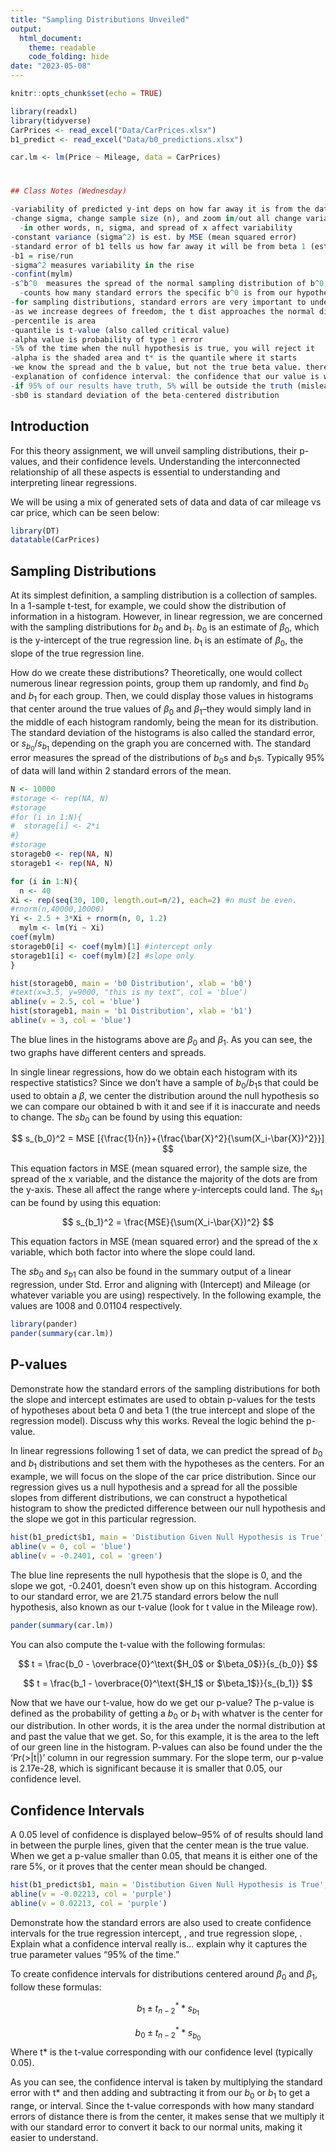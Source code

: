 ---
title: "Sampling Distributions Unveiled"
output:
  html_document:
    theme: readable
    code_folding: hide
date: "2023-05-08"
---

```{r setup, include=FALSE}
knitr::opts_chunk$set(echo = TRUE)
```

```{r, warning=FALSE, message=FALSE}
library(readxl)
library(tidyverse)
CarPrices <- read_excel("Data/CarPrices.xlsx")
b1_predict <- read_excel("Data/b0_predictions.xlsx")

car.lm <- lm(Price ~ Mileage, data = CarPrices)
```

# {.tabset}

```{r, echo = FALSE, eval = FALSE}

## Class Notes (Wednesday)

-variability of predicted y-int deps on how far away it is from the data
-change sigma, change sample size (n), and zoom in/out all change variability of the line
  -in other words, n, sigma, and spread of x affect variability
-constant variance (sigma^2) is est. by MSE (mean squared error)
-standard error of b1 tells us how far away it will be from beta 1 (estimate)
-b1 = rise/run
-sigma^2 measures variability in the rise
-confint(mylm)
-s^b^0  measures the spread of the normal sampling distribution of b^0, which is centered around beta^0
  -counts how many standard errors the specific b^0 is from our hypothesized beta^0
-for sampling distributions, standard errors are very important to understand
-as we increase degrees of freedom, the t dist approaches the normal dist
-percentile is area
-quantile is t-value (also called critical value)
-alpha value is probability of type 1 error
-5% of the time when the null hypothesis is true, you will reject it
-alpha is the shaded area and t* is the quantile where it starts
-we know the spread and the b value, but not the true beta value. therefore, we center the normal distribution around the null hypothesis
-explanation of confidence interval: the confidence that our value is within 2 standard errors of the truth (or null)
-if 95% of our results have truth, 5% will be outside the truth (misleading)
-sb0 is standard deviation of the beta-centered distribution
```

## Introduction

For this theory assignment, we will unveil sampling distributions, their p-values, and their confidence levels. Understanding the interconnected relationship of all these aspects is essential to understanding and interpreting linear regressions.

We will be using a mix of generated sets of data and data of car mileage vs car price, which can be seen below:

```{r, warning=FALSE, message=FALSE}
library(DT)
datatable(CarPrices)
```

## Sampling Distributions

At its simplest definition, a sampling distribution is a collection of samples. In a 1-sample t-test, for example, we could show the distribution of information in a histogram. However, in linear regression, we are concerned with the sampling distributions for $b_0$ and $b_1$. $b_0$ is an estimate of $\beta_0$, which is the y-intercept of the true regression line. $b_1$ is an estimate of $\beta_0$, the slope of the true regression line.

How do we create these distributions? Theoretically, one would collect numerous linear regression points, group them up randomly, and find $b_0$ and $b_1$ for each group. Then, we could display those values in histograms that center around the true values of $\beta_0$ and $\beta_1$--they would simply land in the middle of each histogram randomly, being the mean for its distribution. The standard deviation of the histograms is also called the standard error, or $s_{b_0}$/$s_{b_1}$ depending on the graph you are concerned with. The standard error measures the spread of the distributions of $b_0$s and $b_1$s. Typically 95% of data will land within 2 standard errors of the mean.

```{r,warning=FALSE, message = FALSE}
N <- 10000  
#storage <- rep(NA, N)
#storage
#for (i in 1:N){
#  storage[i] <- 2*i
#}
#storage
storageb0 <- rep(NA, N)
storageb1 <- rep(NA, N)

for (i in 1:N){
  n <- 40
Xi <- rep(seq(30, 100, length.out=n/2), each=2) #n must be even.
#rnorm(n,40000,10000)
Yi <- 2.5 + 3*Xi + rnorm(n, 0, 1.2)
  mylm <- lm(Yi ~ Xi)
coef(mylm)
storageb0[i] <- coef(mylm)[1] #intercept only
storageb1[i] <- coef(mylm)[2] #slope only
}

hist(storageb0, main = 'b0 Distribution', xlab = 'b0')
#text(x=3.5, y=9000, "this is my text", col = 'blue')
abline(v = 2.5, col = 'blue')
hist(storageb1, main = 'b1 Distribution', xlab = 'b1')
abline(v = 3, col = 'blue')
```

The blue lines in the histograms above are $\beta_0$ and $\beta_1$. As you can see, the two graphs have different centers and spreads.

In single linear regressions, how do we obtain each histogram with its respective statistics? Since we don't have a sample of $b_0$/$b_1$s that could be used to obtain a $\beta$, we center the distribution around the null hypothesis so we can compare our obtained b with it and see if it is inaccurate and needs to change. The $s{b_0}$ can be found by using this equation:

$$
  s_{b_0}^2 = MSE [{\frac{1}{n}}+{\frac{\bar{X}^2}{\sum(X_i-\bar{X})^2}}]
$$

This equation factors in MSE (mean squared error), the sample size, the spread of the x variable, and the distance the majority of the dots are from the y-axis. These all affect the range where y-intercepts could land. The ${s_b}_1$ can be found by using this equation:

$$
  s_{b_1}^2 = \frac{MSE}{\sum(X_i-\bar{X})^2}
$$

This equation factors in MSE (mean squared error) and the spread of the x variable, which both factor into where the slope could land.

The $s{b_0}$ and ${s_b}_1$ can also be found in the summary output of a linear regression, under Std. Error and aligning with (Intercept) and Mileage (or whatever variable you are using) respectively. In the following example, the values are 1008 and 0.01104 respectively.

```{r, warning=FALSE, message = FALSE}
library(pander)
pander(summary(car.lm))
```

## P-values

Demonstrate how the standard errors of the sampling distributions for both the slope and intercept estimates are used to obtain p-values for the tests of hypotheses about beta 0
and beta 1
(the true intercept and slope of the regression model). Discuss why this works. Reveal the logic behind the p-value.

In linear regressions following 1 set of data, we can predict the spread of $b_0$ and $b_1$ distributions and set them with the hypotheses as the centers. For an example, we will focus on the slope of the car price distribution. Since our regression gives us a null hypothesis and a spread for all the possible slopes from different distributions, we can construct a hypothetical histogram to show the predicted difference between our null hypothesis and the slope we got in this particular regression.

```{r, warning=FALSE, message = FALSE}

hist(b1_predict$b1, main = 'Distibution Given Null Hypothesis is True', xlab = 'Slope of Regression (b1)')
abline(v = 0, col = 'blue')
abline(v = -0.2401, col = 'green')
```

The blue line represents the null hypothesis that the slope is 0, and the slope we got, -0.2401, doesn't even show up on this histogram. According to our standard error, we are 21.75 standard errors below the null hypothesis, also known as our t-value (look for t value in the Mileage row).

```{r, warning=FALSE, message = FALSE}

pander(summary(car.lm))
```

You can also compute the t-value with the following formulas:

$$
  t = \frac{b_0 - \overbrace{0}^\text{$H_0$ or $\beta_0$}}{s_{b_0}}
$$

$$
  t = \frac{b_1 - \overbrace{0}^\text{$H_1$ or $\beta_1$}}{s_{b_1}}
$$


Now that we have our t-value, how do we get our p-value? The p-value is defined as the probability of getting a $b_0$ or $b_1$ with whatver is the center for our distribution. In other words, it is the area under the normal distribution at and past the value that we get. So, for this example, it is the area to the left of our green line in the histogram. P-values can also be found under the the 'Pr(>|t|)' column in our regression summary. For the slope term, our p-value is 2.17e-28, which is significant because it is smaller that 0.05, our confidence level.


## Confidence Intervals

A 0.05 level of confidence is displayed below--95% of of results should land in between the purple lines, given that the center mean is the true value. When we get a p-value smaller than 0.05, that means it is either one of the rare 5%, or it proves that the center mean should be changed.

```{r, warning=FALSE, message = FALSE}

hist(b1_predict$b1, main = 'Distibution Given Null Hypothesis is True', xlab = 'Slope of Regression (b1)')
abline(v = -0.02213, col = 'purple')
abline(v = 0.02213, col = 'purple')
```

Demonstrate how the standard errors are also used to create confidence intervals for the true regression intercept, 
, and true regression slope, 
. Explain what a confidence interval really is... explain why it captures the true parameter values "95% of the time."

To create confidence intervals for distributions centered around $\beta_0$ and $\beta_1$, follow these formulas:

$$
  b_1 \pm t_{n-2}^{*} * s_{b_1}
$$

$$
  b_0 \pm t_{n-2}^{*} * s_{b_0}
$$
Where t* is the t-value corresponding with our confidence level (typically 0.05).

As you can see, the confidence interval is taken by multiplying the standard error with t* and then adding and subtracting it from our $b_0$ or $b_1$ to get a range, or interval. Since the t-value corresponds with how many standard errors of distance there is from the center, it makes sense that we multiply it with our standard error to convert it back to our normal units, making it easier to understand.

